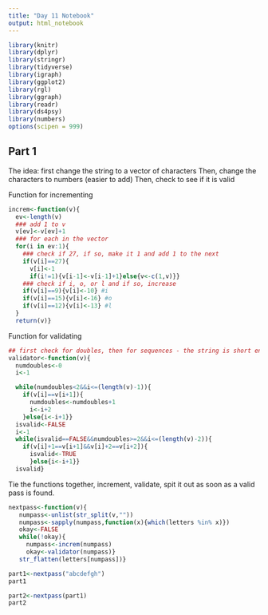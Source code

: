 ```yaml
---
title: "Day 11 Notebook"
output: html_notebook
---
```


```r
library(knitr)
library(dplyr)
library(stringr)
library(tidyverse)
library(igraph)
library(ggplot2)
library(rgl)
library(ggraph)
library(readr)
library(ds4psy)
library(numbers)
options(scipen = 999)
```


## Part 1

The idea:
first change the string to a vector of characters
Then, change the characters to numbers (easier to add)
Then, check to see if it is valid

Function for incrementing
```r
increm<-function(v){
  ev<-length(v)
  ### add 1 to v
  v[ev]<-v[ev]+1
  ### for each in the vector
  for(i in ev:1){
    ### check if 27, if so, make it 1 and add 1 to the next
    if(v[i]==27){
      v[i]<-1
      if(i!=1){v[i-1]<-v[i-1]+1}else{v<-c(1,v)}}
    ### check if i, o, or l and if so, increase
    if(v[i]==9){v[i]<-10} #i
    if(v[i]==15){v[i]<-16} #o
    if(v[i]==12){v[i]<-13} #l
  }
  return(v)}
```
Function for validating

```r
## first check for doubles, then for sequences - the string is short enough for this to be reasonable
validator<-function(v){
  numdoubles<-0
  i<-1

  while(numdoubles<2&&i<=(length(v)-1)){
    if(v[i]==v[i+1]){
      numdoubles<-numdoubles+1
      i<-i+2
    }else{i<-i+1}}
  isvalid<-FALSE
  i<-1
  while(isvalid==FALSE&&numdoubles>=2&&i<=(length(v)-2)){
    if(v[i]+1==v[i+1]&&v[i]+2==v[i+2]){
      isvalid<-TRUE
      }else{i<-i+1}}
  isvalid}
```

Tie the functions together, increment, validate, spit it out as soon as a valid pass is found.

```r
nextpass<-function(v){
   numpass<-unlist(str_split(v,""))
   numpass<-sapply(numpass,function(x){which(letters %in% x)})
   okay<-FALSE
   while(!okay){
     numpass<-increm(numpass)
     okay<-validator(numpass)}
   str_flatten(letters[numpass])}
```

```r
part1<-nextpass("abcdefgh")
part1
```
```r
part2<-nextpass(part1)
part2
```


